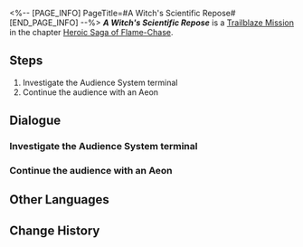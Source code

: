 <%-- [PAGE_INFO]
PageTitle=#A Witch's Scientific Repose#
[END_PAGE_INFO] --%>
{{Stub|Dialogue.}}
{{Mission Infobox
|id            = 1040113
|title         = 
|image         = Mission A Witch's Scientific Repose.png{{subst:void|<!--$UPLOAD:<<SpriteOutput/Chronicle/1040113.png>-<Mission A Witch's Scientific Repose.png>-<Fate's Atlas Images>>-->}}
|type          = Trailblaze
|event_name    = 
|chapter       = Heroic Saga of Flame-Chase
|requirements  = [[Trailblaze Mission]] ''[[Kremnos, Cleanse Thy Rusted Blood (II)]]'' completed
|summary       = With putting the entire space station out of commission as the price, Herta activates the Audience System Terminal, trying to communicate with Nous. After clearing out the error in the zones and uncovering the Memosnatcher, the audience process is interrupted by Welt and Sunday's intrusion into the space station. But the Express has a purpose for this journey...
|characters    = Fourth Mirror; Herta; Trailblazer
|startLocation = [[Herta Space Station]] - [[Seclusion Zone]]
|world         = Herta Space Station
|area          = Seclusion Zone
|prev          = Kremnos, Cleanse Thy Rusted Blood (II)
|next          = Hero, Bear Thy Coreflame
|rewards       = Trailblaze EXP*800; Stellar Jade*100; Traveler's Guide*9; Lost Crystal*9; Celestial Ambrosia*160; Credit*100,000
}}
'''''A Witch's Scientific Repose''''' is a [[Trailblaze Mission]] in the chapter [[Heroic Saga of Flame-Chase]].

==Steps==
# Investigate the Audience System terminal
# Continue the audience with an Aeon

<!--
==Gameplay Notes==

--><!--
==Trial Character==

-->
==Dialogue==
{{Stub Dialogue}}
===Investigate the Audience System terminal{{subst:void|<!--104011301-->}}===
{{Mission Description|type=trailblaze|location=Seclusion Zone|Inside the Herta Space Station, Herta's audience with Nous had yet to end. Using all the energy available in the station, Herta activates the Audience System's terminal to try to communicate with Nous. However, the system unexpectedly failed. Upon investigation, all three sectors within the terminal are malfunctioning, requiring Herta to personally attend to each one to resolve the issues.}}
{{Dialogue Start}}
:{{tx}}
{{Dialogue End}}

===Continue the audience with an Aeon{{subst:void|<!--104011305-->}}===
{{Dialogue Start}}
:{{tx}}
{{Dialogue End}}

==Other Languages==
{{Other Languages
|en   = A Witch's Scientific Repose
|zhs  = 魔女的科学剩宴
|zht  = 魔女的科學剩宴
|ja   = 魔女の科学的余剰
|ko   = 마녀의 자투리 과학
|es   = Sobras científicas de una bruja
|fr   = Repos scientifique d'une sorcière
|ru   = Научный пир ведьмы
|th   = เศษเสี้ยวการวิจัยของแม่มด
|vi   = Tiệc Khoa Học Của Ma Nữ
|de   = Wissenschaftliche Rast einer Hexe
|id   = Pesta Ilmiah Penyihir
|pt   = O Repouso Científico Da Bruxa
}}

==Change History==
{{Change History|3.0}}
